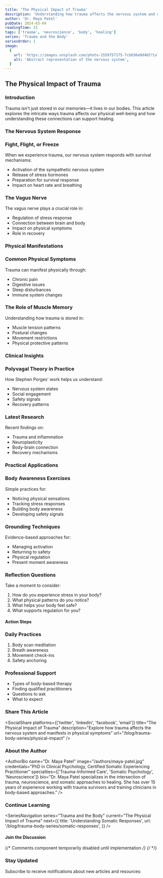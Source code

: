 ```yaml
---
title: 'The Physical Impact of Trauma'
description: 'Understanding how trauma affects the nervous system and manifests in physical symptoms'
author: 'Dr. Maya Patel'
pubDate: 2024-03-04
readingTime: 15
tags: ['trauma', 'neuroscience', 'body', 'healing']
series: 'Trauma and the Body'
seriesOrder: 1
image:
  {
    url: 'https://images.unsplash.com/photo-1559757175-7cb036e0d465?ixlib=rb-4.0.3&auto=format&fit=crop&w=1200&q=80',
    alt: 'Abstract representation of the nervous system',
  }
---
```



<TableOfContents />

## The Physical Impact of Trauma

### Introduction

Trauma isn't just stored in our memories—it lives in our bodies. This article explores
the intricate ways trauma affects our physical well-being and how understanding these
connections can support healing.

### The Nervous System Response

### Fight, Flight, or Freeze

When we experience trauma, our nervous system responds with survival mechanisms:

- Activation of the sympathetic nervous system
- Release of stress hormones
- Preparation for survival response
- Impact on heart rate and breathing

### The Vagus Nerve

The vagus nerve plays a crucial role in:

- Regulation of stress response
- Connection between brain and body
- Impact on physical symptoms
- Role in recovery

### Physical Manifestations

### Common Physical Symptoms

Trauma can manifest physically through:

- Chronic pain
- Digestive issues
- Sleep disturbances
- Immune system changes

### The Role of Muscle Memory

Understanding how trauma is stored in:

- Muscle tension patterns
- Postural changes
- Movement restrictions
- Physical protective patterns

### Clinical Insights

### Polyvagal Theory in Practice

How Stephen Porges' work helps us understand:

- Nervous system states
- Social engagement
- Safety signals
- Recovery patterns

### Latest Research

Recent findings on:

- Trauma and inflammation
- Neuroplasticity
- Body-brain connection
- Recovery mechanisms

### Practical Applications

### Body Awareness Exercises

Simple practices for:

- Noticing physical sensations
- Tracking stress responses
- Building body awareness
- Developing safety signals

### Grounding Techniques

Evidence-based approaches for:

- Managing activation
- Returning to safety
- Physical regulation
- Present moment awareness

### Reflection Questions

Take a moment to consider:

1. How do you experience stress in your body?
2. What physical patterns do you notice?
3. What helps your body feel safe?
4. What supports regulation for you?

#### Action Steps

### Daily Practices

1. Body scan meditation
2. Breath awareness
3. Movement check-ins
4. Safety anchoring

### Professional Support

- Types of body-based therapy
- Finding qualified practitioners
- Questions to ask
- What to expect

<Divider />

### Share This Article

<SocialShare
  platforms={['twitter', 'linkedin', 'facebook', 'email']}
  title="The Physical Impact of Trauma"
  description="Explore how trauma affects the nervous system and manifests in physical symptoms"
  url="/blog/trauma-body-series/physical-impact"
/>

### About the Author

<AuthorBio
  name="Dr. Maya Patel"
  image="/authors/maya-patel.jpg"
  credentials="PhD in Clinical Psychology, Certified Somatic Experiencing Practitioner"
  specialties={['Trauma-Informed Care', 'Somatic Psychology', 'Neuroscience']}
  bio="Dr. Maya Patel specializes in the intersection of trauma, neuroscience,
  and somatic approaches to healing. She has over 15 years of experience working
  with trauma survivors and training clinicians in body-based approaches."
/>

### Continue Learning

<SeriesNavigation
  series="Trauma and the Body"
  current="The Physical Impact of Trauma"
  next={{
    title: 'Understanding Somatic Responses',
    url: '/blog/trauma-body-series/somatic-responses',
  }}
/>

#### Join the Discussion

{/* Comments component temporarily disabled until implementation */}
{/* <Comments /> */}

### Stay Updated

Subscribe to receive notifications about new articles and resources:

<Subscribe />
